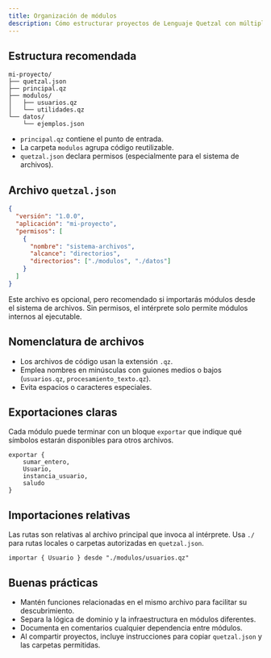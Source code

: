 ```yaml
---
title: Organización de módulos
description: Cómo estructurar proyectos de Lenguaje Quetzal con múltiples archivos.
---
```


## Estructura recomendada

```
mi-proyecto/
├── quetzal.json
├── principal.qz
├── modulos/
│   ├── usuarios.qz
│   └── utilidades.qz
└── datos/
    └── ejemplos.json
```

- `principal.qz` contiene el punto de entrada.
- La carpeta `modulos` agrupa código reutilizable.
- `quetzal.json` declara permisos (especialmente para el sistema de archivos).

## Archivo `quetzal.json`

```json
{
  "versión": "1.0.0",
  "aplicación": "mi-proyecto",
  "permisos": [
    {
      "nombre": "sistema-archivos",
      "alcance": "directorios",
      "directorios": ["./modulos", "./datos"]
    }
  ]
}
```

Este archivo es opcional, pero recomendado si importarás módulos desde el sistema de archivos. Sin permisos, el intérprete solo permite módulos internos al ejecutable.

## Nomenclatura de archivos

- Los archivos de código usan la extensión `.qz`.
- Emplea nombres en minúsculas con guiones medios o bajos (`usuarios.qz`, `procesamiento_texto.qz`).
- Evita espacios o caracteres especiales.

## Exportaciones claras

Cada módulo puede terminar con un bloque `exportar` que indique qué símbolos estarán disponibles para otros archivos.

```qz
exportar {
    sumar_entero,
    Usuario,
    instancia_usuario,
    saludo
}
```

## Importaciones relativas

Las rutas son relativas al archivo principal que invoca al intérprete. Usa `./` para rutas locales o carpetas autorizadas en `quetzal.json`.

```qz
importar { Usuario } desde "./modulos/usuarios.qz"
```

## Buenas prácticas

- Mantén funciones relacionadas en el mismo archivo para facilitar su descubrimiento.
- Separa la lógica de dominio y la infraestructura en módulos diferentes.
- Documenta en comentarios cualquier dependencia entre módulos.
- Al compartir proyectos, incluye instrucciones para copiar `quetzal.json` y las carpetas permitidas.
